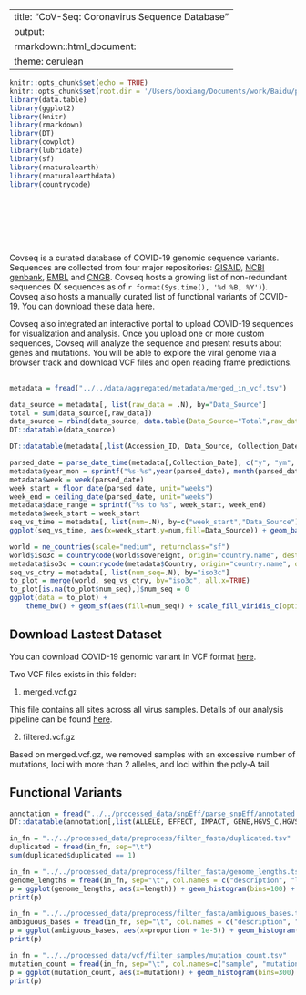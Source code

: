 <script>
   $(document).ready(function() {
     $head = $('#header');
     $head.prepend('<img src=\"figure/1x/logo.png\" style=\"float: left;width: 75px;\"/>')
   });
</script>

---
title: "CoV-Seq: Coronavirus Sequence Database"
output:
  rmarkdown::html_document:
    theme: cerulean
---

```r
knitr::opts_chunk$set(echo = TRUE)
knitr::opts_chunk$set(root.dir = '/Users/boxiang/Documents/work/Baidu/projects/viraviz/scripts/')
library(data.table)
library(ggplot2)
library(knitr)
library(rmarkdown)
library(DT)
library(cowplot)
library(lubridate)
library(sf)
library(rnaturalearth)
library(rnaturalearthdata)
library(countrycode)
```

<style>
.column-left{
  float: left;
  width: 33%;
  text-align: left;
}
.column-center{
  display: inline-block;
  width: 33%;
  text-align: center;
}
.column-right{
  float: right;
  width: 33%;
  text-align: right;
}
</style>



  
<br />  
<br />
<br />
<br />
  
Covseq is a curated database of COVID-19 genomic sequence variants. Sequences are collected from four major repositories: [GISAID](https://www.gisaid.org/), [NCBI genbank](https://www.ncbi.nlm.nih.gov/genbank/sars-cov-2-seqs/), [EMBL](https://www.ebi.ac.uk/ena/pathogens/covid-19) and [CNGB](https://db.cngb.org/virus/ncov). Covseq hosts a growing list of non-redundant sequences (X sequences as of `r format(Sys.time(), '%d %B, %Y')`). Covseq also hosts a manually curated list of functional variants of COVID-19. You can download these data here. 

Covseq also integrated an interactive portal to upload COVID-19 sequences for visualization and analysis. Once you upload one or more custom sequences, Covseq will analyze the sequence and present results about genes and mutations. You will be able to explore the viral genome via a browser track and download VCF files and open reading frame predictions. 


## 
```r
metadata = fread("../../data/aggregated/metadata/merged_in_vcf.tsv")
```


```r
data_source = metadata[, list(raw_data = .N), by="Data_Source"]
total = sum(data_source[,raw_data])
data_source = rbind(data_source, data.table(Data_Source="Total",raw_data=total))
DT::datatable(data_source)
```

```r
DT::datatable(metadata[,list(Accession_ID, Data_Source, Collection_Date, Country, Region)], filter = 'bottom', caption = 'Table 2: COVID-19 genomic sequence data source, collection date, and location.', colnames = c('Accession ID', 'Data Source', 'Collection Date', 'Country', "Region"))
```

```r
parsed_date = parse_date_time(metadata[,Collection_Date], c("y", "ym", "ymd"))
metadata$year_mon = sprintf("%s-%s",year(parsed_date), month(parsed_date))
metadata$week = week(parsed_date)
week_start = floor_date(parsed_date, unit="weeks")
week_end = ceiling_date(parsed_date, unit="weeks")
metadata$date_range = sprintf("%s to %s", week_start, week_end)
metadata$week_start = week_start
seq_vs_time = metadata[, list(num=.N), by=c("week_start","Data_Source")]
ggplot(seq_vs_time, aes(x=week_start,y=num,fill=Data_Source)) + geom_bar(stat="identity") + theme(axis.text.x = element_text(angle=0), legend.position = "bottom") + ylab("Number of Virus Collected/Sequenced") + xlab(NULL) + scale_fill_discrete(name="Source")
```

```r
world = ne_countries(scale="medium", returnclass="sf")
world$iso3c = countrycode(world$sovereignt, origin="country.name", destination = "iso3c")
metadata$iso3c = countrycode(metadata$Country, origin="country.name", destination = "iso3c")
seq_vs_ctry = metadata[, list(num_seq=.N), by="iso3c"]
to_plot = merge(world, seq_vs_ctry, by="iso3c", all.x=TRUE)
to_plot[is.na(to_plot$num_seq),]$num_seq = 0 
ggplot(data = to_plot) +
    theme_bw() + geom_sf(aes(fill=num_seq)) + scale_fill_viridis_c(option = "plasma", trans = "sqrt")

```

## Download Lastest Dataset
You can download COVID-19 genomic variant in VCF format [here](https://drive.google.com/drive/folders/1_mivRZxjO3Dhfr3mKi4Sa7VcuV42cyav?usp=sharing). 

Two VCF files exists in this folder: 

1. merged.vcf.gz 

This file contains all sites across all virus samples. Details of our analysis pipeline can be found [here](#test). 

2. filtered.vcf.gz 

Based on merged.vcf.gz, we removed samples with an excessive number of mutations, loci with more than 2 alleles, and loci within the poly-A tail. 


## Functional Variants
```r
annotation = fread("../../processed_data/snpEff/parse_snpEff/annotated.tsv")
DT::datatable(annotation[,list(ALLELE, EFFECT, IMPACT, GENE,HGVS_C,HGVS_P, CDS_POS, AA_POS, DISTANCE)], filter = 'bottom', caption = 'Table 3: Genomic Variant Annotation from SnpEff.', colnames = c("Alt", "Effect", "Impact", "Gene","HGVS.C", "HGVS.P", "CDS position", "AA position", "Distance"))
```

```r
in_fn = "../../processed_data/preprocess/filter_fasta/duplicated.tsv"
duplicated = fread(in_fn, sep="\t")
sum(duplicated$duplicated == 1)
```

```r
in_fn = "../../processed_data/preprocess/filter_fasta/genome_lengths.tsv"
genome_lengths = fread(in_fn, sep="\t", col.names = c("description", "length"))
p = ggplot(genome_lengths, aes(x=length)) + geom_histogram(bins=100) + scale_y_sqrt() + geom_vline(xintercept = 25000, color="red", linetype="dashed") + geom_text(x = 25000, y = 30, label = "Cutoff = 25000", color="red", hjust=1.1, size = 5)
print(p)
```


```r
in_fn = "../../processed_data/preprocess/filter_fasta/ambiguous_bases.tsv"
ambiguous_bases = fread(in_fn, sep="\t", col.names = c("description", "count", "length", "proportion"))
p = ggplot(ambiguous_bases, aes(x=proportion + 1e-5)) + geom_histogram(bins=1000) + scale_x_log10()
print(p)
```


```r
in_fn = "../../processed_data/vcf/filter_samples/mutation_count.tsv"
mutation_count = fread(in_fn, sep="\t", col.names=c("sample", "mutation"))
p = ggplot(mutation_count, aes(x=mutation)) + geom_histogram(bins=300) + scale_y_sqrt() + scale_x_log10(breaks=c(1,10,100,150,1000,10000)) + geom_vline(xintercept=150, color="red", linetype="dashed")
print(p)
```




